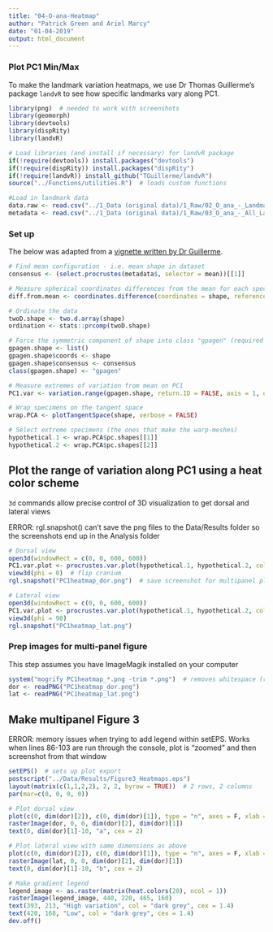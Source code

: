 ```yaml
---
title: "04-O-ana-Heatmap"
author: "Patrick Green and Ariel Marcy"
date: "01-04-2019"
output: html_document
---
```


### Plot PC1 Min/Max
To make the landmark variation heatmaps, we use Dr Thomas Guillerme's package `landvR` to see how specific landmarks vary along PC1. 

```r
library(png)  # needed to work with screenshots
library(geomorph)
library(devtools)
library(dispRity)
library(landvR)

# Load libraries (and install if necessary) for landvR package
if(!require(devtools)) install.packages("devtools")
if(!require(dispRity)) install.packages("dispRity")
if(!require(landvR)) install_github("TGuillerme/landvR")
source("../Functions/utilities.R")  # loads custom functions

#Load in landmark data
data.raw <- read.csv("../1_Data (original data)/1_Raw/02_O_ana_-_Landmark_Data.csv", header = T)
metadata <- read.csv("../1_Data (original data)/1_Raw/03_O_ana_-_All_Landmarked_Metadata.csv", header = T)
```

### Set up
The below was adapted from a [vignette written by Dr Guillerme](https://cdn.rawgit.com/TGuillerme/landvR/8a6a6bd5/inst/vignettes/Landmark_partition_test.html).
```r
# Find mean configuration - i.e. mean shape in dataset
consensus <- (select.procrustes(metadata$, selector = mean))[[1]]

# Measure spherical coordinates differences from the mean for each specimen for each landmark
diff.from.mean <- coordinates.difference(coordinates = shape, reference = consensus, type = "spherical")

# Ordinate the data
twoD.shape <- two.d.array(shape)
ordination <- stats::prcomp(twoD.shape)

# Force the symmetric component of shape into class "gpagen" (required for variation.range)
gpagen.shape <- list()
gpagen.shape$coords <- shape
gpagen.shape$consensus <- consensus
class(gpagen.shape) <- "gpagen"

# Measure extremes of variation from mean on PC1
PC1.var <- variation.range(gpagen.shape, return.ID = FALSE, axis = 1, ordination = ordination, type = "spherical")

# Wrap specimens on the tangent space
wrap.PCA <- plotTangentSpace(shape, verbose = FALSE)

# Select extreme specimens (the ones that make the warp-meshes)
hypothetical.1 <- wrap.PCA$pc.shapes[[1]]
hypothetical.2 <- wrap.PCA$pc.shapes[[2]]
```

## Plot the range of variation along PC1 using a heat color scheme
`3d` commands allow precise control of 3D visualization to get dorsal and lateral views

ERROR: rgl.snapshot() can't save the png files to the Data/Results folder so the screenshots end up in the Analysis folder
```r
# Dorsal view
open3d(windowRect = c(0, 0, 600, 600))
PC1.var.plot <- procrustes.var.plot(hypothetical.1, hypothetical.2, col = heat.colors, col.val = PC1.var[, "radius"], labels = F)
view3d(phi = 0)  # flip cranium
rgl.snapshot("PC1heatmap_dor.png")  # save screenshot for multipanel plot

# Lateral view
open3d(windowRect = c(0, 0, 600, 600))
PC1.var.plot <- procrustes.var.plot(hypothetical.1, hypothetical.2, col = heat.colors, col.val = PC1.var[, "radius"], labels = F)
view3d(phi = 90)
rgl.snapshot("PC1heatmap_lat.png")
```

### Prep images for multi-panel figure
This step assumes you have ImageMagik installed on your computer
```r
system("mogrify PC1heatmap_*.png -trim *.png")  # removes whitespace (requires ImageMagik)
dor <- readPNG("PC1heatmap_dor.png")
lat <- readPNG("PC1heatmap_lat.png")
```

## Make multipanel Figure 3
ERROR: memory issues when trying to add legend within setEPS. Works when lines 86-103 are run through the console, plot is "zoomed" and then screenshot from that window
```r
setEPS()  # sets up plot export
postscript("../Data/Results/Figure3_Heatmaps.eps")
layout(matrix(c(1,1,2,2), 2, 2, byrow = TRUE))  # 2 rows, 2 columns
par(mar=c(0, 0, 0, 0))

# Plot dorsal view
plot(c(0, dim(dor)[2]), c(0, dim(dor)[1]), type = "n", axes = F, xlab = "", ylab = "", asp = T) 
rasterImage(dor, 0, 0, dim(dor)[2], dim(dor)[1])
text(0, dim(dor)[1]-10, "a", cex = 2)

# Plot lateral view with same dimensions as above
plot(c(0, dim(dor)[2]), c(0, dim(dor)[1]), type = "n", axes = F, xlab = "", ylab = "", asp = T)
rasterImage(lat, 0, 0, dim(dor)[2], dim(dor)[1])
text(0, dim(dor)[1]-10, "b", cex = 2)

# Make gradient legend
legend_image <- as.raster(matrix(heat.colors(20), ncol = 1))
rasterImage(legend_image, 440, 220, 465, 160)
text(393, 213, "High variation", col = "dark grey", cex = 1.4)
text(420, 168, "Low", col = "dark grey", cex = 1.4)
dev.off()
```